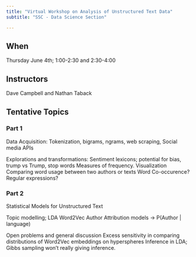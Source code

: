 ```yaml
---
title: "Virtual Workshop on Analysis of Unstructured Text Data"
subtitle: "SSC - Data Science Section"

---
```


## When

Thursday June 4th; 1:00-2:30 and 2:30-4:00

## Instructors

Dave Campbell and Nathan Taback


## Tentative Topics

### Part 1

Data Acquisition: Tokenization, bigrams, ngrams, web scraping, Social media APIs

Explorations and transformations: Sentiment lexicons; potential for bias, trump vs Trump, stop words
Measures of frequency.
Visualization
Comparing word usage between two authors or texts
Word Co-occurence?  
Regular expressions?


### Part 2 

Statistical Models for Unstructured Text 

Topic modelling; LDA
Word2Vec
Author Attribution models → P(Author | language) 

Open problems and general discussion
Excess sensitivity in comparing distributions of Word2Vec embeddings on hyperspheres 
Inference in LDA; Gibbs sampling won’t really giving inference.
